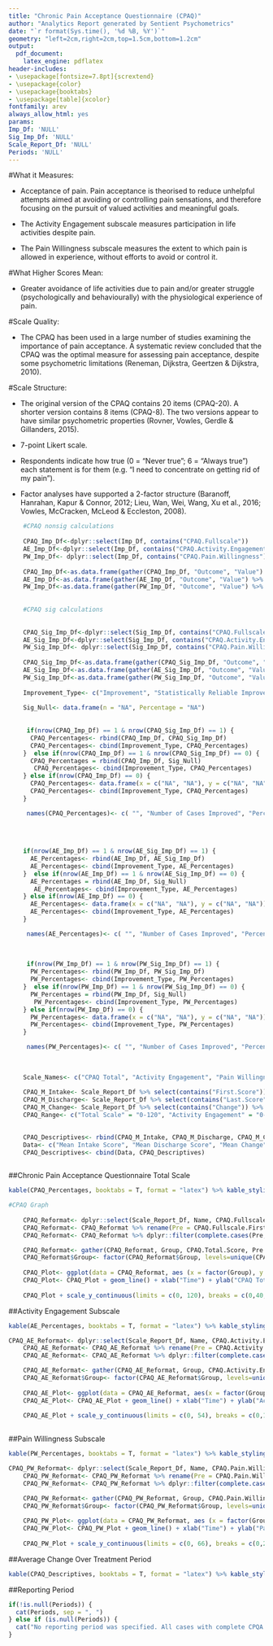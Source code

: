 ```yaml
---
title: "Chronic Pain Acceptance Questionnaire (CPAQ)"
author: "Analytics Report generated by Sentient Psychometrics"
date: "`r format(Sys.time(), '%d %B, %Y')`"
geometry: "left=2cm,right=2cm,top=1.5cm,bottom=1.2cm"
output:
  pdf_document:
    latex_engine: pdflatex
header-includes:
- \usepackage[fontsize=7.8pt]{scrextend}
- \usepackage{color}
- \usepackage{booktabs}
- \usepackage[table]{xcolor}
fontfamily: arev
always_allow_html: yes
params:
Imp_Df: 'NULL'
Sig_Imp_Df: 'NULL'
Scale_Report_Df: 'NULL'
Periods: 'NULL'
---
```


\begingroup\Large

\begin{center} \textbf{Information About The Chronic Pain Acceptance Questionnaire (CPAQ)} \end{center} 


#What it Measures: 

* Acceptance of pain. Pain acceptance is theorised to reduce unhelpful attempts aimed at avoiding or controlling pain sensations, and therefore focusing on the pursuit of valued activities and meaningful goals.

* The Activity Engagement subscale measures participation in life activities despite pain.

* The Pain Willingness subscale measures the extent to which pain is allowed in experience, without efforts to avoid or control it. 


#What Higher Scores Mean:

* Greater avoidance of life activities due to pain and/or greater struggle (psychologically and behaviourally) with the physiological experience of pain. 


#Scale Quality:

* The CPAQ has been used in a large number of studies examining the importance of pain acceptance. A systematic review concluded that the CPAQ was the optimal measure for assessing pain acceptance, despite some psychometric limitations (Reneman, Dijkstra, Geertzen & Dijkstra, 2010). 


#Scale Structure:

* The original version of the CPAQ contains 20 items (CPAQ-20). A shorter version contains 8 items (CPAQ-8). The two versions appear to have similar psychometric properties (Rovner, Vowles, Gerdle & Gillanders, 2015). 

* 7-point Likert scale. 

* Respondents indicate how true (0 = "Never true"; 6 = "Always true") each statement is for them (e.g. "I need to concentrate on getting rid of my pain"). 

* Factor analyses have supported a 2-factor structure (Baranoff, Hanrahan, Kapur & Connor, 2012; Lieu, Wan, Wei, Wang, Xu et al., 2016; Vowles, McCracken, McLeod & Eccleston, 2008). 


\endgroup

\newpage 

```r

    #CPAQ nonsig calculations 
    
    CPAQ_Imp_Df<-dplyr::select(Imp_Df, contains("CPAQ.Fullscale"))
    AE_Imp_Df<-dplyr::select(Imp_Df, contains("CPAQ.Activity.Engagement"))
    PW_Imp_Df<- dplyr::select(Imp_Df, contains("CPAQ.Pain.Willingness"))
    
    CPAQ_Imp_Df<-as.data.frame(gather(CPAQ_Imp_Df, "Outcome", "Value") %>% na.omit() %>% count(Outcome,Value) %>% mutate(Percentage = paste0(round(100 * n/sum(n), 0), "%"))) %>% dplyr::filter(Value == "Yes") %>% dplyr::select(-c(Outcome,Value))
    AE_Imp_Df<-as.data.frame(gather(AE_Imp_Df, "Outcome", "Value") %>% na.omit() %>% count(Outcome,Value) %>% mutate(Percentage = paste0(round(100 * n/sum(n), 0), "%"))) %>% dplyr::filter(Value == "Yes") %>% dplyr::select(-c(Outcome,Value))
    PW_Imp_Df<-as.data.frame(gather(PW_Imp_Df, "Outcome", "Value") %>% na.omit() %>% count(Outcome,Value) %>% mutate(Percentage = paste0(round(100 * n/sum(n), 0), "%"))) %>% dplyr::filter(Value == "Yes") %>% dplyr::select(-c(Outcome,Value))
    
    
    #CPAQ sig calculations
    
    
    CPAQ_Sig_Imp_Df<-dplyr::select(Sig_Imp_Df, contains("CPAQ.Fullscale"))
    AE_Sig_Imp_Df<-dplyr::select(Sig_Imp_Df, contains("CPAQ.Activity.Engagement"))
    PW_Sig_Imp_Df<- dplyr::select(Sig_Imp_Df, contains("CPAQ.Pain.Willingness"))
    
    CPAQ_Sig_Imp_Df<-as.data.frame(gather(CPAQ_Sig_Imp_Df, "Outcome", "Value") %>% na.omit() %>% count(Outcome,Value) %>% mutate(Percentage = paste0(round(100 * n/sum(n), 0), "%"))) %>% dplyr::filter(Value == "Yes") %>% dplyr::select(-c(Outcome,Value))
    AE_Sig_Imp_Df<-as.data.frame(gather(AE_Sig_Imp_Df, "Outcome", "Value") %>% na.omit() %>% count(Outcome,Value) %>% mutate(Percentage = paste0(round(100 * n/sum(n), 0), "%"))) %>% dplyr::filter(Value == "Yes") %>% dplyr::select(-c(Outcome,Value))
    PW_Sig_Imp_Df<-as.data.frame(gather(PW_Sig_Imp_Df, "Outcome", "Value") %>% na.omit() %>% count(Outcome,Value) %>% mutate(Percentage = paste0(round(100 * n/sum(n), 0), "%"))) %>% dplyr::filter(Value == "Yes") %>% dplyr::select(-c(Outcome,Value))
    
    Improvement_Type<- c("Improvement", "Statistically Reliable Improvement")
    
    Sig_Null<- data.frame(n = "NA", Percentage = "NA")
    
    
     if(nrow(CPAQ_Imp_Df) == 1 & nrow(CPAQ_Sig_Imp_Df) == 1) {
      CPAQ_Percentages<- rbind(CPAQ_Imp_Df, CPAQ_Sig_Imp_Df)
      CPAQ_Percentages<- cbind(Improvement_Type, CPAQ_Percentages)
    }  else if(nrow(CPAQ_Imp_Df) == 1 & nrow(CPAQ_Sig_Imp_Df) == 0) {
      CPAQ_Percentages = rbind(CPAQ_Imp_Df, Sig_Null)
       CPAQ_Percentages<- cbind(Improvement_Type, CPAQ_Percentages)
    } else if(nrow(CPAQ_Imp_Df) == 0) {
      CPAQ_Percentages<- data.frame(x = c("NA", "NA"), y = c("NA", "NA"))
      CPAQ_Percentages<- cbind(Improvement_Type, CPAQ_Percentages)
    }

     names(CPAQ_Percentages)<- c( "", "Number of Cases Improved", "Percentage of Cases Improved")
    
    
    
    
    if(nrow(AE_Imp_Df) == 1 & nrow(AE_Sig_Imp_Df) == 1) {
      AE_Percentages<- rbind(AE_Imp_Df, AE_Sig_Imp_Df)
      AE_Percentages<- cbind(Improvement_Type, AE_Percentages)
    }  else if(nrow(AE_Imp_Df) == 1 & nrow(AE_Sig_Imp_Df) == 0) {
      AE_Percentages = rbind(AE_Imp_Df, Sig_Null)
       AE_Percentages<- cbind(Improvement_Type, AE_Percentages)
    } else if(nrow(AE_Imp_Df) == 0) {
      AE_Percentages<- data.frame(x = c("NA", "NA"), y = c("NA", "NA"))
      AE_Percentages<- cbind(Improvement_Type, AE_Percentages)
    }

     names(AE_Percentages)<- c( "", "Number of Cases Improved", "Percentage of Cases Improved")
    
    
    
     if(nrow(PW_Imp_Df) == 1 & nrow(PW_Sig_Imp_Df) == 1) {
      PW_Percentages<- rbind(PW_Imp_Df, PW_Sig_Imp_Df)
      PW_Percentages<- cbind(Improvement_Type, PW_Percentages)
    }  else if(nrow(PW_Imp_Df) == 1 & nrow(PW_Sig_Imp_Df) == 0) {
      PW_Percentages = rbind(PW_Imp_Df, Sig_Null)
       PW_Percentages<- cbind(Improvement_Type, PW_Percentages)
    } else if(nrow(PW_Imp_Df) == 0) {
      PW_Percentages<- data.frame(x = c("NA", "NA"), y = c("NA", "NA"))
      PW_Percentages<- cbind(Improvement_Type, PW_Percentages)
    }

     names(PW_Percentages)<- c( "", "Number of Cases Improved", "Percentage of Cases Improved")
    
     
     
    Scale_Names<- c("CPAQ Total", "Activity Engagement", "Pain Willingness")
    
    CPAQ_M_Intake<- Scale_Report_Df %>% select(contains("First.Score")) %>% select(contains("CPAQ")) %>% summarise_all(funs(round(mean(., na.rm = TRUE), digits = 2))) %>% rename_all(funs(c(Scale_Names)))
    CPAQ_M_Discharge<- Scale_Report_Df %>% select(contains("Last.Score")) %>% select(contains("CPAQ")) %>% summarise_all(funs(round(mean(., na.rm = TRUE), digits = 2))) %>% rename_all(funs(c(Scale_Names)))
    CPAQ_M_Change<- Scale_Report_Df %>% select(contains("Change")) %>% select(contains("CPAQ")) %>% summarise_all(funs(round(mean(., na.rm = TRUE), digits = 2))) %>% rename_all(funs(c(Scale_Names)))
    CPAQ_Range<- c("Total Scale" = "0-120", "Activity Engagement" = "0-54", "Pain Willingness" = "0-66")

    
    CPAQ_Descriptives<- rbind(CPAQ_M_Intake, CPAQ_M_Discharge, CPAQ_M_Change, CPAQ_Range)
    Data<- c("Mean Intake Score", "Mean Discharge Score", "Mean Change", "Range of Possible Scores")
    CPAQ_Descriptives<- cbind(Data, CPAQ_Descriptives)
  
```

##Chronic Pain Acceptance Questionnaire Total Scale

```r

kable(CPAQ_Percentages, booktabs = T, format = "latex") %>% kable_styling(position = "left", full_width = T, latex_options = "striped") %>% row_spec(0, bold = T) 
```

```r
  
#CPAQ Graph
    
    CPAQ_Reformat<- dplyr::select(Scale_Report_Df, Name, CPAQ.Fullscale.First.Score, CPAQ.Fullscale.Last.Score)
    CPAQ_Reformat<- CPAQ_Reformat %>% rename(Pre = CPAQ.Fullscale.First.Score, Post = CPAQ.Fullscale.Last.Score)
    CPAQ_Reformat<- CPAQ_Reformat %>% dplyr::filter(complete.cases(Pre, Post))

    CPAQ_Reformat<- gather(CPAQ_Reformat, Group, CPAQ.Total.Score, Pre:Post)
    CPAQ_Reformat$Group<- factor(CPAQ_Reformat$Group, levels=unique(CPAQ_Reformat$Group))
    
    CPAQ_Plot<- ggplot(data = CPAQ_Reformat, aes (x = factor(Group), y = CPAQ.Total.Score, group = Name))
    CPAQ_Plot<- CPAQ_Plot + geom_line() + xlab("Time") + ylab("CPAQ Total") 
    
    CPAQ_Plot + scale_y_continuous(limits = c(0, 120), breaks = c(0,40,80,120)) + scale_x_discrete(expand = c(0.2, 0)) + theme_bw() + theme(panel.background = element_rect("#f1f1f1"), axis.line = element_line(colour = "black"), panel.border = element_rect(colour = "#00004c", fill=NA, size=3)) + theme(axis.text.x =  element_text(size=9, family = "AvantGarde", color = "black", face = "bold"), axis.text.y = element_text(size=9, family = "AvantGarde", color = "black", face = "bold"), axis.title.x = element_text(size=9, family = "AvantGarde", face = "bold"), axis.title.y = element_text(size=9, family = "AvantGarde", face = "bold")) 
```

##Activity Engagement Subscale

```r

kable(AE_Percentages, booktabs = T, format = "latex") %>% kable_styling(position = "left", full_width = T, latex_options = "striped") %>% row_spec(0, bold = T)
```

```r
CPAQ_AE_Reformat<- dplyr::select(Scale_Report_Df, Name, CPAQ.Activity.Engagement.First.Score, CPAQ.Activity.Engagement.Last.Score)
    CPAQ_AE_Reformat<- CPAQ_AE_Reformat %>% rename(Pre = CPAQ.Activity.Engagement.First.Score, Post = CPAQ.Activity.Engagement.Last.Score)
    CPAQ_AE_Reformat<- CPAQ_AE_Reformat %>% dplyr::filter(complete.cases(Pre, Post))

    CPAQ_AE_Reformat<- gather(CPAQ_AE_Reformat, Group, CPAQ.Activity.Engagement.Score, Pre:Post)
    CPAQ_AE_Reformat$Group<- factor(CPAQ_AE_Reformat$Group, levels=unique(CPAQ_AE_Reformat$Group))
    
    CPAQ_AE_Plot<- ggplot(data = CPAQ_AE_Reformat, aes(x = factor(Group), y = CPAQ.Activity.Engagement.Score, group = Name))
    CPAQ_AE_Plot<- CPAQ_AE_Plot + geom_line() + xlab("Time") + ylab("Activity Engagement") 
    
    CPAQ_AE_Plot + scale_y_continuous(limits = c(0, 54), breaks = c(0,18,36,54)) + scale_x_discrete(expand = c(0.2, 0)) + theme_bw() + theme(panel.background = element_rect("#f1f1f1"), axis.line = element_line(colour = "black"), panel.border = element_rect(colour = "#00004c", fill=NA, size=3)) + theme(axis.text.x =  element_text(size=9, family = "AvantGarde", color = "black", face = "bold"), axis.text.y = element_text(size=9, family = "AvantGarde", color = "black", face = "bold"), axis.title.x = element_text(size=9, family = "AvantGarde", face = "bold"), axis.title.y = element_text(size=9, family = "AvantGarde", face = "bold")) 
    

```

##Pain Willingness Subscale 

```r

kable(PW_Percentages, booktabs = T, format = "latex") %>% kable_styling(position = "left", full_width = T, latex_options = "striped") %>% row_spec(0, bold = T)

```

```r
CPAQ_PW_Reformat<- dplyr::select(Scale_Report_Df, Name, CPAQ.Pain.Willingness.First.Score, CPAQ.Pain.Willingness.Last.Score)
    CPAQ_PW_Reformat<- CPAQ_PW_Reformat %>% rename(Pre = CPAQ.Pain.Willingness.First.Score, Post = CPAQ.Pain.Willingness.Last.Score)
    CPAQ_PW_Reformat<- CPAQ_PW_Reformat %>% dplyr::filter(complete.cases(Pre, Post))

    CPAQ_PW_Reformat<- gather(CPAQ_PW_Reformat, Group, CPAQ.Pain.Willingness.Score, Pre:Post)
    CPAQ_PW_Reformat$Group<- factor(CPAQ_PW_Reformat$Group, levels=unique(CPAQ_PW_Reformat$Group))
    
    CPAQ_PW_Plot<- ggplot(data = CPAQ_PW_Reformat, aes (x = factor(Group), y = CPAQ.Pain.Willingness.Score, group = Name))
    CPAQ_PW_Plot<- CPAQ_PW_Plot + geom_line() + xlab("Time") + ylab("Pain Willingness") 
    
    CPAQ_PW_Plot + scale_y_continuous(limits = c(0, 66), breaks = c(0,22,44,66)) + scale_x_discrete(expand = c(0.2, 0)) + theme_bw() + theme(panel.background = element_rect("#f1f1f1"), axis.line = element_line(colour = "black"), panel.border = element_rect(colour = "#00004c", fill=NA, size=3)) + theme(axis.text.x =  element_text(size=9, family = "AvantGarde", color = "black", face = "bold"), axis.text.y = element_text(size=9, family = "AvantGarde", color = "black", face = "bold"), axis.title.x = element_text(size=9, family = "AvantGarde", face = "bold"), axis.title.y = element_text(size=9, family = "AvantGarde", face = "bold")) 
```

##Average Change Over Treatment Period

```r

kable(CPAQ_Descriptives, booktabs = T, format = "latex") %>% kable_styling(position = "left", full_width = T, latex_options = "striped") %>% row_spec(0, bold = T)

```

##Reporting Period
```r


if(!is.null(Periods)) {
  cat(Periods, sep = ", ")
} else if (is.null(Periods)) {
  cat("No reporting period was specified. All cases with complete CPQA data were used.")
}


```